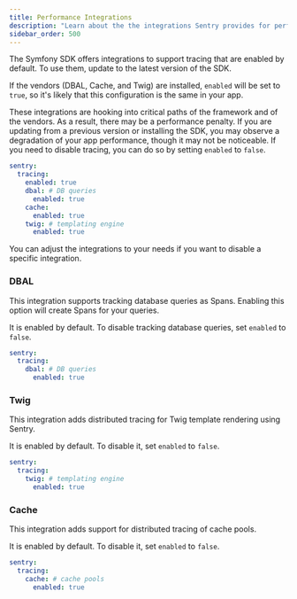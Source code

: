 ```yaml
---
title: Performance Integrations
description: "Learn about the the integrations Sentry provides for performance monitoring and how to configure them."
sidebar_order: 500
---
```


The Symfony SDK offers integrations to support tracing that are enabled by default. To use them, update to the latest version of the SDK.

If the vendors (DBAL, Cache, and Twig) are installed, `enabled` will be set to `true`, so it's likely that this configuration is the same in your app.

These integrations are hooking into critical paths of the framework and of the vendors. As a result, there may be a performance penalty. If you are updating from a previous version or installing the SDK, you may observe a degradation of your app performance, though it may not be noticeable. If you need to disable tracing, you can do so by setting `enabled` to `false`.

```yaml {filename:config/packages/sentry.yaml}
sentry:
  tracing:
    enabled: true
    dbal: # DB queries
      enabled: true
    cache:
      enabled: true
    twig: # templating engine
      enabled: true
```

You can adjust the integrations to your needs if you want to disable a specific integration.

### DBAL

This integration supports tracking database queries as Spans. Enabling this option will create Spans for your queries.

It is enabled by default. To disable tracking database queries, set `enabled` to `false`.

```yaml {filename:config/packages/sentry.yaml}
sentry:
  tracing:
    dbal: # DB queries
      enabled: true
```

### Twig

This integration adds distributed tracing for Twig template rendering using Sentry.

It is enabled by default. To disable it, set `enabled` to `false`.

```yaml {filename:config/packages/sentry.yaml}
sentry:
  tracing:
    twig: # templating engine
      enabled: true
```

### Cache

This integration adds support for distributed tracing of cache pools.

It is enabled by default. To disable it, set `enabled` to `false`.

```yaml {filename:config/packages/sentry.yaml}
sentry:
  tracing:
    cache: # cache pools
      enabled: true
```
